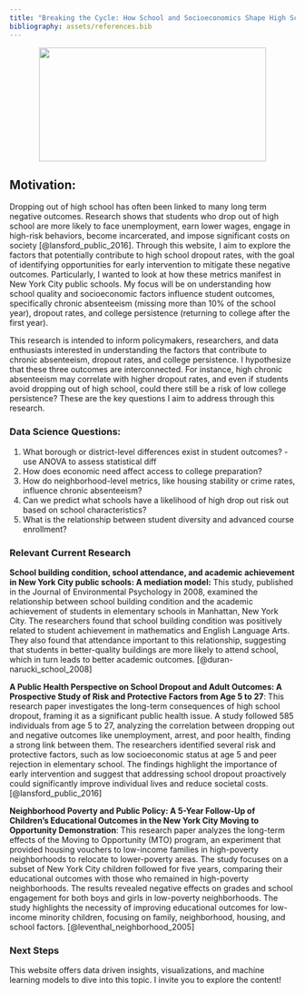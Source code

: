 ```yaml
---
title: "Breaking the Cycle: How School and Socioeconomics Shape High School Dropout and College Success"
bibliography: assets/references.bib
---
```

<p align="center">
![](images/dropouts.png){width=400 height=200}
</p>

## Motivation:

Dropping out of high school has often been linked to many long term negative outcomes. Research shows that students who drop out of high school are more likely to face unemployment, earn lower wages, engage in high-risk behaviors, become incarcerated, and impose significant costs on society [@lansford_public_2016]. Through this website, I aim to explore the factors that potentially contribute to high school dropout rates, with the goal of identifying opportunities for early intervention to mitigate these negative outcomes. Particularly, I wanted to look at how these metrics manifest in New York City public schools. My focus will be on understanding how school quality and socioeconomic factors influence student outcomes, specifically chronic absenteeism (missing more than 10% of the school year), dropout rates, and college persistence (returning to college after the first year). 

This research is intended to inform policymakers, researchers, and data enthusiasts interested in understanding the factors that contribute to chronic absenteeism, dropout rates, and college persistence. I hypothesize that these three outcomes are interconnected. For instance, high chronic absenteeism may correlate with higher dropout rates, and even if students avoid dropping out of high school, could there still be a risk of low college persistence? These are the key questions I aim to address through this research. 

### Data Science Questions:

1. What borough or district-level differences exist in student outcomes? - use ANOVA to assess statistical diff
2. How does economic need affect access to college preparation?
3. How do neighborhood-level metrics, like housing stability or crime rates, influence chronic absenteeism?
4. Can we predict what schools have a likelihood of high drop out risk out based on school characteristics?
5. What is the relationship between student diversity and advanced course enrollment?

### Relevant Current Research

**School building condition, school attendance, and academic achievement in New York City public schools: A mediation model:** This study, published in the Journal of Environmental Psychology in 2008, examined the relationship between school building condition and the academic achievement of students in elementary schools in Manhattan, New York City. The researchers found that school building condition was positively related to student achievement in mathematics and English Language Arts. They also found that attendance important to this relationship, suggesting that students in better-quality buildings are more likely to attend school, which in turn leads to better academic outcomes. [@duran-narucki_school_2008]

**A Public Health Perspective on School Dropout and Adult Outcomes: A Prospective Study of Risk and Protective Factors from Age 5 to 27**: This research paper investigates the long-term consequences of high school dropout, framing it as a significant public health issue. A study followed 585 individuals from age 5 to 27, analyzing the correlation between dropping out and negative outcomes like unemployment, arrest, and poor health, finding a strong link between them. The researchers identified several risk and protective factors, such as low socioeconomic status at age 5 and peer rejection in elementary school. The findings highlight the importance of early intervention and suggest that addressing school dropout proactively could significantly improve individual lives and reduce societal costs.
[@lansford_public_2016]

**Neighborhood Poverty and Public Policy: A 5-Year Follow-Up of Children’s Educational Outcomes in the New York City Moving to Opportunity Demonstration**: This research paper analyzes the long-term effects of the Moving to Opportunity (MTO) program, an experiment that provided housing vouchers to low-income families in high-poverty neighborhoods to relocate to lower-poverty areas. The study focuses on a subset of New York City children followed for five years, comparing their educational outcomes with those who remained in high-poverty neighborhoods. The results revealed negative effects on grades and school engagement for both boys and girls in low-poverty neighborhoods. The study highlights the necessity of improving educational outcomes for low-income minority children, focusing on family, neighborhood, housing, and school factors.  [@leventhal_neighborhood_2005]

###  Next Steps
This website offers data driven insights, visualizations, and machine learning models to dive into this topic. I invite you to explore the content!